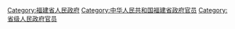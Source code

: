 [[Category:福建省人民政府|Category:福建省人民政府]]
[[Category:中华人民共和国福建省政府官员|Category:中华人民共和国福建省政府官员]]
[[Category:省级人民政府官员|Category:省级人民政府官员]]